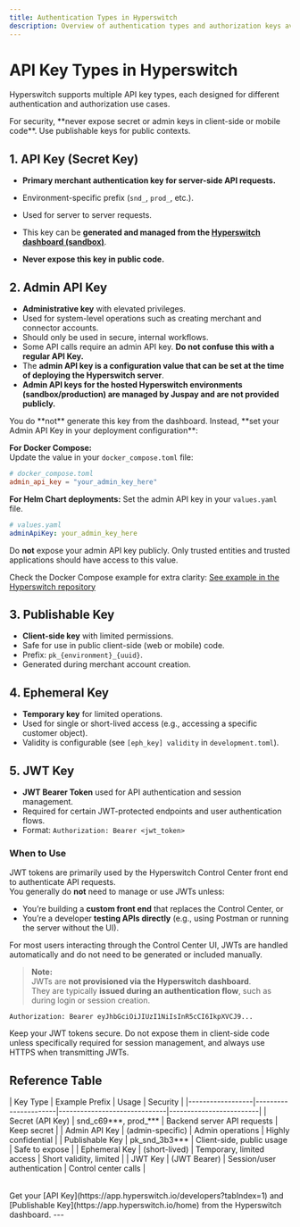 ```yaml
---
title: Authentication Types in Hyperswitch
description: Overview of authentication types and authorization keys available in Hyperswitch.
---
```



# API Key Types in Hyperswitch

Hyperswitch supports multiple API key types, each designed for different authentication and authorization use cases.

<Note>
For security, **never expose secret or admin keys in client-side or mobile code**. Use publishable keys for public contexts.
</Note>

## 1. API Key (Secret Key)

- **Primary merchant authentication key for server-side API requests.**
- Environment-specific prefix (`snd_`, `prod_`, etc.).
- Used for server to server requests.
- This key can be **generated and managed from the [Hyperswitch dashboard (sandbox)](https://app.hyperswitch.io/developers?tabIndex=1)**.

- **Never expose this key in public code.**

## 2. Admin API Key

- **Administrative key** with elevated privileges.
- Used for system-level operations such as creating merchant and connector accounts.
- Should only be used in secure, internal workflows.
- Some API calls require an admin API key. **Do not confuse this with a regular API Key.**
- The **admin API key is a configuration value that can be set at the time of deploying the Hyperswitch server**.
- **Admin API keys for the hosted Hyperswitch environments (sandbox/production) are managed by Juspay and are not provided publicly.**

<Check>
You do **not** generate this key from the dashboard.  
Instead, **set your Admin API Key in your deployment configuration**:

**For Docker Compose:**  
Update the value in your `docker_compose.toml` file:
</Check>

```toml
# docker_compose.toml
admin_api_key = "your_admin_key_here"
```
<Check> **For Helm Chart deployments:** Set the admin API key in your `values.yaml` file. </Check>

```yaml
# values.yaml
adminApiKey: your_admin_key_here
```
<Note> Do **not** expose your admin API key publicly. Only trusted entities and trusted applications should have access to this value. </Note>

Check the Docker Compose example for extra clarity:
[See example in the Hyperswitch repository](https://github.com/juspay/hyperswitch/blob/main/config/docker_compose.toml)


## 3. Publishable Key

- **Client-side key** with limited permissions.
- Safe for use in public client-side (web or mobile) code.
- Prefix: `pk_{environment}_{uuid}`.
- Generated during merchant account creation.

## 4. Ephemeral Key

- **Temporary key** for limited operations.
- Used for single or short-lived access (e.g., accessing a specific customer object).
- Validity is configurable (see `[eph_key] validity` in `development.toml`).

## 5. JWT Key

- **JWT Bearer Token** used for API authentication and session management.  
- Required for certain JWT-protected endpoints and user authentication flows.  
- Format: `Authorization: Bearer <jwt_token>`

### When to Use

JWT tokens are primarily used by the Hyperswitch Control Center front end to authenticate API requests.  
You generally do **not** need to manage or use JWTs unless:

- You’re building a **custom front end** that replaces the Control Center, or  
- You’re a developer **testing APIs directly** (e.g., using Postman or running the server without the UI).

For most users interacting through the Control Center UI, JWTs are handled automatically and do not need to be generated or included manually.

> **Note:**  
> JWTs are **not provisioned via the Hyperswitch dashboard**.  
> They are typically **issued during an authentication flow**, such as during login or session creation.

```http
Authorization: Bearer eyJhbGciOiJIUzI1NiIsInR5cCI6IkpXVCJ9...
```
<Note> Keep your JWT tokens secure. Do not expose them in client-side code unless specifically required for session management, and always use HTTPS when transmitting JWTs. </Note>

## Reference Table

<Table>
| Key Type         | Example Prefix        | Usage                        | Security                |
|------------------|----------------------|------------------------------|-------------------------|
| Secret (API Key) | snd_c69***, prod_*** | Backend server API requests  | Keep secret             |
| Admin API Key    | (admin-specific)     | Admin operations             | Highly confidential     |
| Publishable Key  | pk_snd_3b3***        | Client-side, public usage    | Safe to expose          |
| Ephemeral Key    | (short-lived)        | Temporary, limited access    | Short validity, limited |
| JWT Key          | (JWT Bearer)         | Session/user authentication  | Control center calls         |
</Table>

<Check>
Get your [API Key](https://app.hyperswitch.io/developers?tabIndex=1) and [Publishable Key](https://app.hyperswitch.io/home) from the Hyperswitch dashboard.
</Check>
---